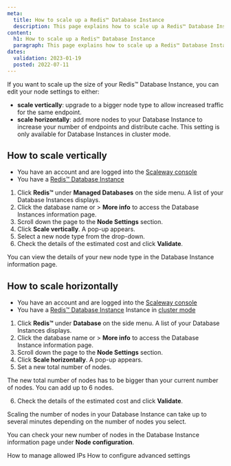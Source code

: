 ```yaml
---
meta:
  title: How to scale up a Redis™ Database Instance
  description: This page explains how to scale up a Redis™ Database Instance
content:
  h1: How to scale up a Redis™ Database Instance
  paragraph: This page explains how to scale up a Redis™ Database Instance
dates:
  validation: 2023-01-19
  posted: 2022-07-11
---
```


If you want to scale up the size of your Redis™ Database Instance, you can edit your node settings to either:

  - **scale vertically**: upgrade to a bigger node type to allow increased traffic for the same endpoint.
  - **scale horizontally**: add more nodes to your Database Instance to increase your number of endpoints and distribute cache. This setting is only available for Database Instances in cluster mode.

## How to scale vertically 

<Message type="requirement">

- You have an account and are logged into the [Scaleway console](https://console.scaleway.com)
- You have a [Redis™ Database Instance](/managed-databases/redis/how-to/create-a-database-for-redis)

</Message>

1. Click **Redis™** under **Managed Databases** on the side menu. A list of your Database Instances displays.
2. Click the database name or <Icon name="more" /> > **More info** to access the Database Instances information page.
3. Scroll down the page to the **Node Settings** section.
4. Click **Scale vertically**. A pop-up appears.
5. Select a new node type from the drop-down.
6. Check the details of the estimated cost and click **Validate**. 

  You can view the details of your new node type in the Database Instance information page.

## How to scale horizontally

<Message type="requirement">

- You have an account and are logged into the [Scaleway console](https://console.scaleway.com)
- You have a [Redis™ Database Instance](/managed-databases/redis/how-to/create-a-database-for-redis) Instance in [cluster mode](/managed-databases/redis/concepts/#cluster-mode)

</Message>

1. Click **Redis™** under **Database** on the side menu. A list of your Database Instances displays.
2. Click the database name or <Icon name="more" /> > **More info** to access the Database Instance information page.
3. Scroll down the page to the **Node Settings** section.
4. Click **Scale horizontally**. A pop-up appears.
5. Set a new total number of nodes. 

  <Message type="note">

  The new total number of nodes has to be bigger than your current number of nodes. You can add up to 6 nodes.

  </Message> 

6. Check the details of the estimated cost and click **Validate**. 

  <Message type="note">

  Scaling the number of nodes in your Database Instance can take up to several minutes depending on the number of nodes you select.

  </Message>

  You can check your new number of nodes in the Database Instance information page under **Node configuration**.

<Navigation title="See Also">
  <PreviousButton to="/managed-databases/redis/how-to/manage-allowed-ip-addresses-redis">How to manage allowed IPs</PreviousButton>
  <NextButton to="/managed-databases/redis/how-to/configure-advanced-settings-redis">How to configure advanced settings</NextButton>
</Navigation>